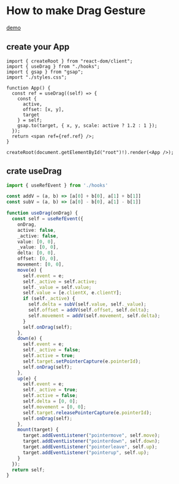 
# How to make Drag Gesture

[demo][demo]

[demo]: https://codesandbox.io/s/draggable-test-forked-ftlr8u

## create your App

```tsx
import { createRoot } from "react-dom/client";
import { useDrag } from "./hooks";
import { gsap } from "gsap";
import "./styles.css";

function App() {
  const ref = useDrag((self) => {
    const {
      active,
      offset: [x, y],
      target
    } = self;
    gsap.to(target, { x, y, scale: active ? 1.2 : 1 });
  });
  return <span ref={ref.ref} />;
}

createRoot(document.getElementById("root")!).render(<App />);
```

## crate useDrag

```ts
import { useRefEvent } from './hooks'

const addV = (a, b) => [a[0] + b[0], a[1] + b[1]]
const subV = (a, b) => [a[0] - b[0], a[1] - b[1]]

function useDrag(onDrag) {
  const self = useRefEvent({
    onDrag,
    active: false,
    _active: false,
    value: [0, 0],
    _value: [0, 0],
    delta: [0, 0],
    offset: [0, 0],
    movement: [0, 0],
    move(e) {
      self.event = e;
      self._active = self.active;
      self._value = self.value;
      self.value = [e.clientX, e.clientY];
      if (self._active) {
        self.delta = subV(self.value, self._value);
        self.offset = addV(self.offset, self.delta);
        self.movement = addV(self.movement, self.delta);
      }
      self.onDrag(self);
    },
    down(e) {
      self.event = e;
      self._active = false;
      self.active = true;
      self.target.setPointerCapture(e.pointerId);
      self.onDrag(self);
    },
    up(e) {
      self.event = e;
      self._active = true;
      self.active = false;
      self.delta = [0, 0];
      self.movement = [0, 0];
      self.target.releasePointerCapture(e.pointerId);
      self.onDrag(self);
    },
    mount(target) {
      target.addEventListener("pointermove", self.move);
      target.addEventListener("pointerdown", self.down);
      target.addEventListener("pointerleave", self.up);
      target.addEventListener("pointerup", self.up);
    }
  });
  return self;
}

```
